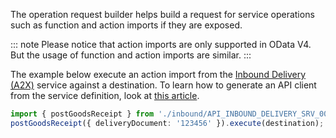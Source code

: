 The operation request builder helps build a request for service operations such as function and action imports if they are exposed.

::: note
Please notice that action imports are only supported in OData V4.
But the usage of function and action imports are similar.
:::

The example below execute an action import from the [Inbound Delivery (A2X)](https://api.sap.com/api/API_INBOUND_DELIVERY_SRV_0002/overview) service against a destination. 
To learn how to generate an API client from the service definition, look at [this article](../generate-odata-client.mdx).

```ts
import { postGoodsReceipt } from './inbound/API_INBOUND_DELIVERY_SRV_0002';
postGoodsReceipt({ deliveryDocument: '123456' }).execute(destination);
```
